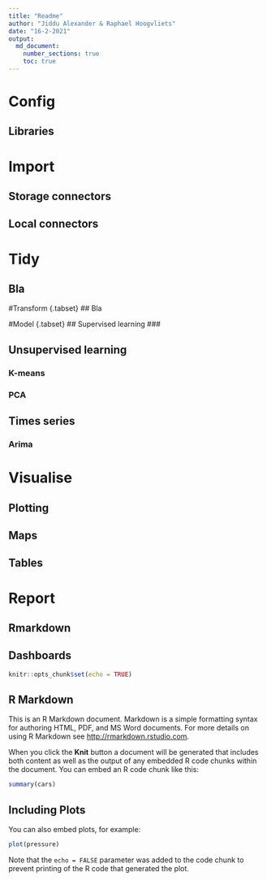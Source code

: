 ```yaml
---
title: "Readme"
author: "Jiddu Alexander & Raphael Hoogvliets"
date: "16-2-2021"
output:
  md_document:
    number_sections: true
    toc: true
---
```


# Config {.tabset}
## Libraries
## 


# Import {.tabset}
## Storage connectors
## Local connectors

# Tidy {.tabset}
## Bla

#Transform {.tabset}
## Bla



#Model {.tabset}
## Supervised learning
### 

## Unsupervised learning {.tabset}
### K-means
### PCA

## Times series {.tabset}
### Arima

# Visualise {.tabset}
## Plotting
## Maps
## Tables

# Report {.tabset}
## Rmarkdown
## Dashboards





```r
knitr::opts_chunk$set(echo = TRUE)
```

## R Markdown

This is an R Markdown document. Markdown is a simple formatting syntax for authoring HTML, PDF, and MS Word documents. For more details on using R Markdown see <http://rmarkdown.rstudio.com>.

When you click the **Knit** button a document will be generated that includes both content as well as the output of any embedded R code chunks within the document. You can embed an R code chunk like this:

```r
summary(cars)
```

## Including Plots

You can also embed plots, for example:

```r
plot(pressure)
```

Note that the `echo = FALSE` parameter was added to the code chunk to prevent printing of the R code that generated the plot.
